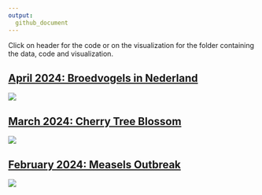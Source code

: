 ```yaml
---
output: 
  github_document
---
```


Click on header for the code or on the visualization for the folder containing the data, code and visualization.

## [April 2024: Broedvogels in Nederland](https://github.com/Willem-Jelle/Projects/blob/main/2024-04_broedvogels/2024-04_broedvogels_code.R)

<a href='https://github.com/Willem-Jelle/Projects/blob/main/2024-04_broedvogels'>
  <img src='2024-04_broedvogels/2024-04_broedvogels_viz_01.png'/></a>
  
## [March 2024: Cherry Tree Blossom](https://github.com/Willem-Jelle/Projects/blob/main/2024-03_cherry_tree_blossom/2024-03_cherry_tree_blossom_code.R)

<a href='https://github.com/Willem-Jelle/Projects/tree/main/2024-04_broedvogels'>
  <img src='2024-03_cherry_tree_blossom/2024-03_cherry_tree_blossom_viz.png'/></a>
  
## [February 2024: Measels Outbreak](https://github.com/Willem-Jelle/Projects/blob/main/2024-02_measels_outbreak/2024-02_measels_outbreak_code.R)

<a href='https://github.com/Willem-Jelle/Projects/tree/main/2024-02_measels_outbreak'>
  <img src='2024-02_measels_outbreak/2024-02_measels_outbreak_viz.png'/></a>





